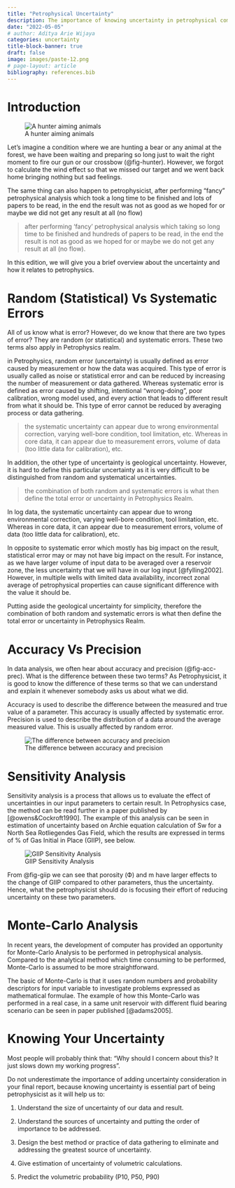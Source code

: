 ```yaml
---
title: "Petrophysical Uncertainty"
description: The importance of knowing uncertainty in petrophysical computation.
date: "2022-05-05"
# author: Aditya Arie Wijaya
categories: uncertainty
title-block-banner: true
draft: false
image: images/paste-12.png
# page-layout: article
bibliography: references.bib
---
```


# Introduction

![A hunter aiming animals](images/paste-12.png){#fig-hunter}

Let's imagine a condition where we are hunting a bear or any animal at the forest, we have been waiting and preparing so long just to wait the right moment to fire our gun or our crossbow (@fig-hunter). However, we forgot to calculate the wind effect so that we missed our target and we went back home bringing nothing but sad feelings.

The same thing can also happen to petrophysicist, after performing "fancy" petrophysical analysis which took a long time to be finished and lots of papers to be read, in the end the result was not as good as we hoped for or maybe we did not get any result at all (no flow)

> after performing 'fancy' petrophysical analysis which taking so long time to be finished and hundreds of papers to be read, in the end the result is not as good as we hoped for or maybe we do not get any result at all (no flow).

In this edition, we will give you a brief overview about the uncertainty and how it relates to petrophysics.

# Random (Statistical) Vs Systematic Errors

All of us know what is error? However, do we know that there are two types of error? They are random (or statistical) and systematic errors. These two terms also apply in Petrophysics realm.

in Petrophysics, random error (uncertainty) is usually defined as error caused by measurement or how the data was acquired. This type of error is usually called as noise or statistical error and can be reduced by increasing the number of measurement or data gathered. Whereas systematic error is defined as error caused by shifting, intentional "wrong-doing", poor calibration, wrong model used, and every action that leads to different result from what it should be. This type of error cannot be reduced by averaging process or data gathering.

> the systematic uncertainty can appear due to wrong environmental correction, varying well-bore condition, tool limitation, etc. Whereas in core data, it can appear due to measurement errors, volume of data (too little data for calibration), etc.

In addition, the other type of uncertainty is geological uncertainty. However, it is hard to define this particular uncertainty as it is very difficult to be distinguished from random and systematical uncertainties.

> the combination of both random and systematic errors is what then define the total error or uncertainty in Petrophysics Realm.

In log data, the systematic uncertainty can appear due to wrong environmental correction, varying well-bore condition, tool limitation, etc. Whereas in core data, it can appear due to measurement errors, volume of data (too little data for calibration), etc.

In opposite to systematic error which mostly has big impact on the result, statistical error may or may not have big impact on the result. For instance, as we have larger volume of input data to be averaged over a reservoir zone, the less uncertainty that we will have in our log input [@fylling2002]. However, in multiple wells with limited data availability, incorrect zonal average of petrophysical properties can cause significant difference with the value it should be.

Putting aside the geological uncertainty for simplicity, therefore the combination of both random and systematic errors is what then define the total error or uncertainty in Petrophysics Realm.

# Accuracy Vs Precision

In data analysis, we often hear about accuracy and precision (@fig-acc-prec). What is the difference between these two terms? As Petrophysicist, it is good to know the difference of these terms so that we can understand and explain it whenever somebody asks us about what we did.

Accuracy is used to describe the difference between the measured and true value of a parameter. This accuracy is usually affected by systematic error. Precision is used to describe the distribution of a data around the average measured value. This is usually affected by random error.

![The difference between accuracy and precision](images/paste-13.png){#fig-acc-prec}

# Sensitivity Analysis

Sensitivity analysis is a process that allows us to evaluate the effect of uncertainties in our input parameters to certain result. In Petrophysics case, the method can be read further in a paper published by [@owens&Cockroft1990]. The example of this analysis can be seen in estimation of uncertainty based on Archie equation calculation of Sw for a North Sea Rotliegendes Gas Field, which the results are expressed in terms of % of Gas Initial in Place (GIIP), see below.

![GIIP Sensitivity Analysis](images/paste-14.png){#fig-giip}

From @fig-giip we can see that porosity (Ф) and m have larger effects to the change of GIIP compared to other parameters, thus the uncertainty. Hence, what the petrophysicist should do is focusing their effort of reducing uncertainty on these two parameters.

# Monte-Carlo Analysis

In recent years, the development of computer has provided an opportunity for Monte-Carlo Analysis to be performed in petrophysical analysis. Compared to the analytical method which time consuming to be performed, Monte-Carlo is assumed to be more straightforward.

The basic of Monte-Carlo is that it uses random numbers and probability descriptors for input variable to investigate problems expressed as mathematical formulae. The example of how this Monte-Carlo was performed in a real case, in a same unit reservoir with different fluid bearing scenario can be seen in paper published [@adams2005]. 

# Knowing Your Uncertainty

Most people will probably think that: "Why should I concern about this? It just slows down my working progress".

Do not underestimate the importance of adding uncertainty consideration in your final report, because knowing uncertainty is essential part of being petrophysicist as it will help us to:

1.  Understand the size of uncertainty of our data and result.

2.  Understand the sources of uncertainty and putting the order of importance to be addressed.

3.  Design the best method or practice of data gathering to eliminate and addressing the greatest source of uncertainty.

4.  Give estimation of uncertainty of volumetric calculations.

5.  Predict the volumetric probability (P10, P50, P90)